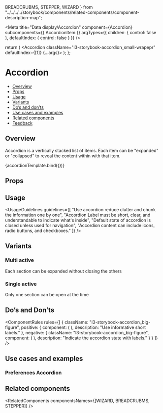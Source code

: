   BREADCRUBMS,
  STEPPER,
  WIZARD
} from "../../../../storybook/components/related-components/component-description-map";

<Meta
  title="Data display/Accordion"
  component={Accordion}
  subcomponents={{ AccordionItem }}
  argTypes={{
    children: { control: false },
    defaultIndex: { control: false }
  }}
/>

<!--- Component template -->

  return (
    <Accordion className="l3-storybook-accordion_small-wrapepr" defaultIndex={[1]} {...args}>
      <AccordionItem title="Notifications" />
      <AccordionItem title="Setting" />
      <AccordionItem title="Info" />
      <AccordionItem title="Profile" />
      <AccordionItem title="Permisions" />
      <AccordionItem title="Seurity" />
      <AccordionItem title="Connectivity" />
      <AccordionItem title="Integration" />
      <AccordionItem title="Assets" />
    </Accordion>
  );
};

<!--- Component documentation -->

# Accordion

- [Overview](#overview)
- [Props](#props)
- [Usage](#usage)
- [Variants](#variants)
- [Do’s and don’ts](#dos-and-donts)
- [Use cases and examples](#use-cases-and-examples)
- [Related components](#related-components)
- [Feedback](#feedback)

## Overview

Accordion is a vertically stacked list of items. Each item can be "expanded" or "collapsed" to reveal the content within with that item.

<Canvas>
  <Story name="Overview" args={{}}>
    {accordionTemplate.bind({})}
  </Story>
</Canvas>

## Props

<ArgsTable story="Overview" />

## Usage

<UsageGuidelines
  guidelines={[
    "Use accordion reduce clutter and chunk the information one by one",
    "Accordion Label must be short, clear, and understandable to indicate what's inside",
    "Default state of accordion is closed unless used for navigation",
    "Accordion content can include icons, radio buttons, and checkboxes."
  ]}
/>

## Variants

### Multi active

Each section can be expanded without closing the others

<Canvas>
  <Story name="Multi active" play={accordionMultiActivePlaySuite}>
    <Accordion className="l3-storybook-accordion_small-wrapepr" allowMultiple defaultIndex={[1, 3]}>
      <AccordionItem title="Notifications">
        <div className="l3-storybook-accordion_small-box" />
      </AccordionItem>
      <AccordionItem title="Setting">
        <div className="l3-storybook-accordion_small-box" />
      </AccordionItem>
      <AccordionItem title="Connectivity">
        <div className="l3-storybook-accordion_small-box" />
      </AccordionItem>
      <AccordionItem title="Integration">
        <div className="l3-storybook-accordion_small-box" />
      </AccordionItem>
      <AccordionItem title="Assets">
        <div className="l3-storybook-accordion_small-box" />
      </AccordionItem>
    </Accordion>
  </Story>
</Canvas>

### Single active

Only one section can be open at the time

<Canvas>
  <Story name="Single active" play={accordionSingleActivePlaySuite}>
    <Accordion className="l3-storybook-accordion_small-wrapepr" defaultIndex={[1]}>
      <AccordionItem title="Notifications">
        <div className="l3-storybook-accordion_small-box" />
      </AccordionItem>
      <AccordionItem title="Setting">
        <div className="l3-storybook-accordion_small-box" />
      </AccordionItem>
      <AccordionItem title="Connectivity">
        <div className="l3-storybook-accordion_small-box" />
      </AccordionItem>
      <AccordionItem title="Integration">
        <div className="l3-storybook-accordion_small-box" />
      </AccordionItem>
      <AccordionItem title="Assets">
        <div className="l3-storybook-accordion_small-box" />
      </AccordionItem>
    </Accordion>
  </Story>
</Canvas>

## Do’s and Don’ts

<ComponentRules
  rules={[
    {
      className: "l3-storybook-accordion_big-figure",
      positive: {
        component: (
          <Accordion className="l3-storybook-accordion_box-small">
            <AccordionItem title="Notifications" />
            <AccordionItem title="Security" />
            <AccordionItem title="InfoAssets" />
          </Accordion>
        ),
        description: "Use informative short labels."
      },
      negative: {
        className: "l3-storybook-accordion_big-figure",
        component: (
          <Accordion className="l3-storybook-accordion_box-small">
            <AccordionItem title="Closed" />
            <AccordionItem title="Closed" />
            <AccordionItem title="Closed" />
          </Accordion>
        ),
        description: "Indicate the accordion state with labels."
      }
    }
  ]}
/>

## Use cases and examples

### Preferences Accordion

<Canvas>
  <Story name="Preferences Accordion">
    <Accordion className="l3-storybook-accordion_wrapper" defaultIndex={[0]}>
      <AccordionItem title="In l3vels">
        <div className="l3-storybook-accordion_checkbox-wrapper">
          <Checkbox label="Likes my update" checked />
          <Checkbox label="Replies to my update" />
          <Checkbox label="Replies or likes a conversation I'm a part of" checked />
          <Checkbox label="Subscribes me to a Board/Item/Team" checked />
          <Checkbox label="Writes an update on an items I'm subscribed to" checked />
        </div>
      </AccordionItem>
    </Accordion>
  </Story>
</Canvas>

## Related components

<RelatedComponents componentsNames={[WIZARD, BREADCRUBMS, STEPPER]} />
